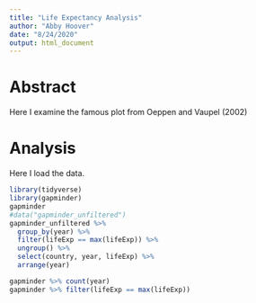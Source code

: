 ```yaml
---
title: "Life Expectancy Analysis"
author: "Abby Hoover"
date: "8/24/2020"
output: html_document
---
```

# Abstract

Here I examine the famous plot from Oeppen and Vaupel (2002)

# Analysis

Here I load the data.
```r
library(tidyverse)
library(gapminder)
gapminder
#data("gapminder_unfiltered")
gapminder_unfiltered %>% 
  group_by(year) %>%
  filter(lifeExp == max(lifeExp)) %>%
  ungroup() %>%
  select(country, year, lifeExp) %>%
  arrange(year)

gapminder %>% count(year) 
gapminder %>% filter(lifeExp == max(lifeExp))
```

